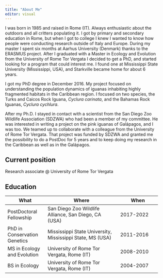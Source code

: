 ```yaml
---
title: "About Me"
editor: visual
---
```


I was born in 1985 and raised in Rome (IT). Always enthusiastic about the outdoors and all critters populating it. I got by primary and secondary education in Rome, but when I got to college I knew I wanted to know how people were conducting research outside of Italy and Europe. During my master I spent six months at Aarhus University (Denmark) thanks to the ERASMUS project. After I graduated with a Master in Ecology and Evolution from the University of Rome Tor Vergata I decided to get a PhD, and started looking for a program that could interest me. I found one at Mississippi State University (Mississippi, USA), and Starkville became home for about 6 years.

I got my PhD degree in December 2016. My project focused on understanding the population dynamics of iguanas inhabiting highly fragmented habitats in the Caribbean region. I focused on two species, the Turks and Caicos Rock Iguana, *Cyclura carinata*, and the Bahamas Rock Iguanas, *Cyclura cychlura*.

After my Ph.D. I stayed in contact with a scientist from the San Diego Zoo Wildlife Association (SDZWA) who had been a member of my committee. He was interested in writing a project on the pink iguanas of Galápagos, and I was too. We teamed up to collaborate with a colleague from the University of Rome Tor Vergata. That project was funded by SDZWA and granted me the possibility to do a PostDoc for 5 years and to keep doing my research in the Caribbean as well as in the Galápagos.

## Current position

Research associate \@ University of Rome Tor Vergata

## Education

| What                         | Where                                                     | When      |
|-------------------|-----------------------------------|-------------------|
| PostDoctoral Fellowship      | San Diego Zoo Wildlife Alliance, San Diego, CA (USA)      | 2017-2022 |
| PhD in Conservation Genetics | Mississippi State University, Mississippi State, MS (USA) | 2011-2016 |
| MS in Ecology and Evolution  | University of Rome Tor Vergata, Rome (IT)                 | 2008-2010 |
| BS in Ecology                | University of Rome Tor Vergata, Rome (IT)                 | 2004-2007 |
